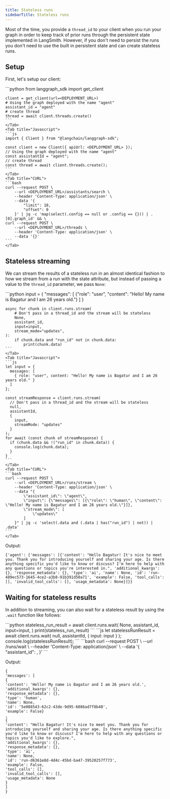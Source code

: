```yaml
---
title: Stateless runs
sidebarTitle: Stateless runs
---
```

Most of the time, you provide a `thread_id` to your client when you run your graph in order to keep track of prior runs through the persistent state implemented in LangSmith. However, if you don't need to persist the runs you don't need to use the built in persistent state and can create stateless runs.

## Setup

First, let's setup our client:

<Tabs>
    <Tab title="Python">
    ```python
    from langgraph_sdk import get_client

    client = get_client(url=<DEPLOYMENT_URL>)
    # Using the graph deployed with the name "agent"
    assistant_id = "agent"
    # create thread
    thread = await client.threads.create()
    ```
    </Tab>
    <Tab title="Javascript">
    ```js
    import { Client } from "@langchain/langgraph-sdk";

    const client = new Client({ apiUrl: <DEPLOYMENT_URL> });
    // Using the graph deployed with the name "agent"
    const assistantId = "agent";
    // create thread
    const thread = await client.threads.create();
    ```
    </Tab>
    <Tab title="CURL">
    ```bash
    curl --request POST \
        --url <DEPLOYMENT_URL>/assistants/search \
        --header 'Content-Type: application/json' \
        --data '{
            "limit": 10,
            "offset": 0
        }' | jq -c 'map(select(.config == null or .config == {})) | .[0].graph_id' && \
    curl --request POST \
        --url <DEPLOYMENT_URL>/threads \
        --header 'Content-Type: application/json' \
        --data '{}'
    ```
    </Tab>
</Tabs>

## Stateless streaming

We can stream the results of a stateless run in an almost identical fashion to how we stream from a run with the state attribute, but instead of passing a value to the `thread_id` parameter, we pass `None`:

<Tabs>
    <Tab title="Python">
    ```python
    input = {
        "messages": [
            {"role": "user", "content": "Hello! My name is Bagatur and I am 26 years old."}
        ]
    }

    async for chunk in client.runs.stream(
        # Don't pass in a thread_id and the stream will be stateless
        None,
        assistant_id,
        input=input,
        stream_mode="updates",
    ):
        if chunk.data and "run_id" not in chunk.data:
            print(chunk.data)
    ```
    </Tab>
    <Tab title="Javascript">
    ```js
    let input = {
      messages: [
        { role: "user", content: "Hello! My name is Bagatur and I am 26 years old." }
      ]
    };

    const streamResponse = client.runs.stream(
      // Don't pass in a thread_id and the stream will be stateless
      null,
      assistantId,
      {
        input,
        streamMode: "updates"
      }
    );
    for await (const chunk of streamResponse) {
      if (chunk.data && !("run_id" in chunk.data)) {
        console.log(chunk.data);
      }
    }
    ```
    </Tab>
    <Tab title="CURL">
    ```bash
    curl --request POST \
        --url <DEPLOYMENT_URL>/runs/stream \
        --header 'Content-Type: application/json' \
        --data "{
            \"assistant_id\": \"agent\",
            \"input\": {\"messages\": [{\"role\": \"human\", \"content\": \"Hello! My name is Bagatur and I am 26 years old.\"}]},
            \"stream_mode\": [
                \"updates\"
            ]
        }" | jq -c 'select(.data and (.data | has("run_id") | not)) | .data'
    ```
    </Tab>
</Tabs>

Output:

```
{'agent': {'messages': [{'content': "Hello Bagatur! It's nice to meet you. Thank you for introducing yourself and sharing your age. Is there anything specific you'd like to know or discuss? I'm here to help with any questions or topics you're interested in.", 'additional_kwargs': {}, 'response_metadata': {}, 'type': 'ai', 'name': None, 'id': 'run-489ec573-1645-4ce2-a3b8-91b391d50a71', 'example': False, 'tool_calls': [], 'invalid_tool_calls': [], 'usage_metadata': None}]}}
```

## Waiting for stateless results

In addition to streaming, you can also wait for a stateless result by using the `.wait` function like follows:

<Tabs>
    <Tab title="Python">
    ```python
    stateless_run_result = await client.runs.wait(
        None,
        assistant_id,
        input=input,
    )
    print(stateless_run_result)
    ```
    </Tab>
    <Tab title="Javascript">
    ```js
    let statelessRunResult = await client.runs.wait(
      null,
      assistantId,
      { input: input }
    );
    console.log(statelessRunResult);
    ```
    </Tab>
    <Tab title="CURL">
    ```bash
    curl --request POST \
        --url <DEPLOYMENT_URL>/runs/wait \
        --header 'Content-Type: application/json' \
        --data '{
            "assistant_id": <ASSISTANT_IDD>,
        }'
    ```
    </Tab>
</Tabs>

Output:

```
{
'messages': [
{
'content': 'Hello! My name is Bagatur and I am 26 years old.',
'additional_kwargs': {},
'response_metadata': {},
'type': 'human',
'name': None,
'id': '5e088543-62c2-43de-9d95-6086ad7f8b48',
'example': False}
,
{
'content': "Hello Bagatur! It's nice to meet you. Thank you for introducing yourself and sharing your age. Is there anything specific you'd like to know or discuss? I'm here to help with any questions or topics you'd like to explore.",
'additional_kwargs': {},
'response_metadata': {},
'type': 'ai',
'name': None,
'id': 'run-d6361e8d-4d4c-45bd-ba47-39520257f773',
'example': False,
'tool_calls': [],
'invalid_tool_calls': [],
'usage_metadata': None
}
]
}
```
